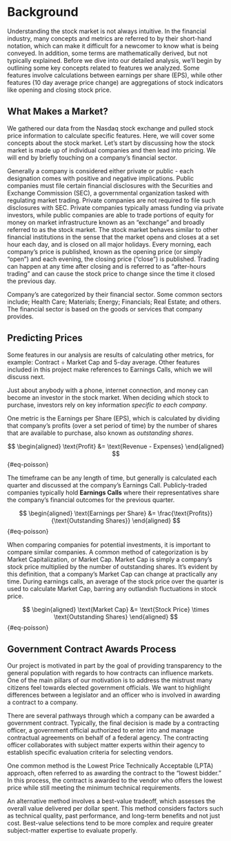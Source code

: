 # Background
Understanding the stock market is not always intuitive. In the financial industry, many concepts and metrics are referred to by their short-hand notation, which can make it difficult for a newcomer to know what is being conveyed. In addition, some terms are mathematically derived, but not typically explained. Before we dive into our detailed analysis, we'll begin by outlining some key concepts related to features we analyzed. Some features involve calculations between earnings per share (EPS), while other features (10 day average price change) are aggregations of stock indicators like opening and closing stock price.

## What Makes a Market?
We gathered our data from the Nasdaq stock exchange and pulled stock price information to calculate specific features. Here, we will cover some concepts about the stock market. Let's start by discussing how the stock market is made up of individual companies and then lead into pricing. We will end by briefly touching on a company's financial sector.

Generally a company is considered either private or public - each designation comes with positive and negative implications. Public companies must file certain financial disclosures with the Securities and Exchange Commission (SEC), a governmental organization tasked with regulating market trading. Private companies are not required to file such disclosures with SEC. Private companies typically amass funding via private investors, while public companies are able to trade portions of equity for money on market infrastructure known as an "exchange" and broadly referred to as the stock market. The stock market behaves similar to other financial institutions in the sense that the market opens and closes at a set hour each day, and is closed on all major holidays. Every morning, each company's price is published, known as the opening price (or simply "open") and each evening, the closing price ("close") is published. Trading can happen at any time after closing and is referred to as "after-hours trading" and can cause the stock price to change since the time it closed the previous day.

Company's are categorized by their financial sector. Some common sectors include; Health Care; Materials; Energy; Financials; Real Estate; and others. The financial sector is based on the goods or services that company provides.

## Predicting Prices
Some features in our analysis are results of calculating other metrics, for example: Contract ÷ Market Cap and 5-day average. Other features included in this project make references to Earnings Calls, which we will discuss next.

Just about anybody with a phone, internet connection, and money can become an investor in the stock market. When deciding which stock to purchase, investors rely on key information *specific to each company*.

One metric is the Earnings per Share (EPS), which is calculated by dividing that company's profits (over a set period of time) by the number of shares that are available to purchase, also known as *outstanding shares*.

$$
\begin{aligned}
\text{Profit} &= \text{Revenue - Expenses}
\end{aligned}
$$ {#eq-poisson}



The timeframe can be any length of time, but generally is calculated each quarter and discussed at the company's Earnings Call. Publicly-traded companies typically hold **Earnings Calls** where their representatives share the company's financial outcomes for the previous quarter.

$$
\begin{aligned}
\text{Earnings per Share} &= \frac{\text{Profits}}{\text{Outstanding Shares}}
\end{aligned}
$$ {#eq-poisson}

When comparing companies for potential investments, it is important to compare similar companies. A common method of categorization is by Market Capitalization, or Market Cap. Market Cap is simply a company's stock price multiplied by the number of outstanding shares. It's evident by this definition, that a company's Market Cap can change at practically any time. During earnings calls, an average of the stock price over the quarter is used to calculate Market Cap, barring any outlandish fluctuations in stock price.

$$
\begin{aligned}
\text{Market Cap} &= \text{Stock Price} \times \text{Outstanding Shares}
\end{aligned}
$$ {#eq-poisson}

## Government Contract Awards Process
Our project is motivated in part by the goal of providing transparency to the general population with regards to how contracts can influence markets. One of the main pillars of our motivation is to address the mistrust many citizens feel towards elected government officials. We want to highlight differences between a legislator and an officer who is involved in awarding a contract to a company.

There are several pathways through which a company can be awarded a government contract. Typically, the final decision is made by a contracting officer, a government official authorized to enter into and manage contractual agreements on behalf of a federal agency. The contracting officer collaborates with subject matter experts within their agency to establish specific evaluation criteria for selecting vendors.

One common method is the Lowest Price Technically Acceptable (LPTA) approach, often referred to as awarding the contract to the “lowest bidder.” In this process, the contract is awarded to the vendor who offers the lowest price while still meeting the minimum technical requirements.

An alternative method involves a best-value tradeoff, which assesses the overall value delivered per dollar spent. This method considers factors such as technical quality, past performance, and long-term benefits and not just cost. Best-value selections tend to be more complex and require greater subject-matter expertise to evaluate properly.